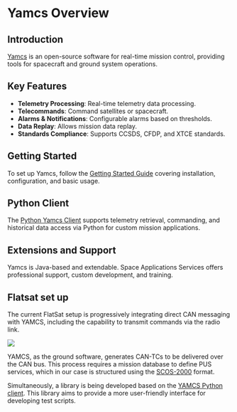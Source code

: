 
# Yamcs Overview


## Introduction

[Yamcs](https://yamcs.org/) is an open-source software for real-time mission control, providing tools for spacecraft and ground system operations.

## Key Features
- **Telemetry Processing**: Real-time telemetry data processing.
- **Telecommands**: Command satellites or spacecraft.
- **Alarms & Notifications**: Configurable alarms based on thresholds.
- **Data Replay**: Allows mission data replay.
- **Standards Compliance**: Supports CCSDS, CFDP, and XTCE standards.

## Getting Started
To set up Yamcs, follow the [Getting Started Guide](https://yamcs.org/getting-started) covering installation, configuration, and basic usage.

## Python Client
The [Python Yamcs Client](https://docs.yamcs.org/python-yamcs-client/) supports telemetry retrieval, commanding, and historical data access via Python for custom mission applications.

## Extensions and Support
Yamcs is Java-based and extendable. Space Applications Services offers professional support, custom development, and training.

## Flatsat set up

The current FlatSat setup is progressively integrating direct CAN messaging with YAMCS, including the capability to transmit commands via the radio link.  

![](images/yamcs.png)

YAMCS, as the ground software, generates CAN-TCs to be delivered over the CAN bus. This process requires a mission database to define PUS services, which in our case is structured using the [SCOS-2000](https://redmine.oas.inaf.it/attachments/download/595/egos-mcs-s2k-icd-0001-version67DraftA%20mib.pdf) format.  

Simultaneously, a library is being developed based on the [YAMCS Python client](https://docs.yamcs.org/python-yamcs-client/). This library aims to provide a more user-friendly interface for developing test scripts.